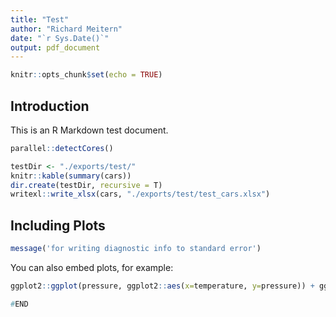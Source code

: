 ```yaml
---
title: "Test"
author: "Richard Meitern"
date: "`r Sys.Date()`"
output: pdf_document
---
```


```r
knitr::opts_chunk$set(echo = TRUE)
```

## Introduction

This is an R Markdown test document. 

```r
parallel::detectCores()
```


```r
testDir <- "./exports/test/"
knitr::kable(summary(cars))
dir.create(testDir, recursive = T)
writexl::write_xlsx(cars, "./exports/test/test_cars.xlsx")
```

## Including Plots

```r
message('for writing diagnostic info to standard error')
```


You can also embed plots, for example:

```r
ggplot2::ggplot(pressure, ggplot2::aes(x=temperature, y=pressure)) + ggplot2::geom_point()
```

```r
#END
```


